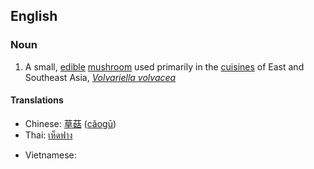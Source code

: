 ==English==
{{wikipedia|Volvariella volvacea}}

===Noun===
{{en-noun|sg=[[straw]] [[mushroom]]}}

# A small, [[edible]] [[mushroom]] used primarily in the [[cuisine]]s of East and Southeast Asia, ''[[Volvariella volvacea]]''

====Translations====
{{trans-top|small edible mushroom, ''Volvariella volvacea''}}
* Chinese: [[草菇]] ([[cǎogū]])
* Thai: [[เห็ดฟาง]]
{{trans-mid}}
* Vietnamese: {{t+|vi|nấm rơm|xs=Vietnamese}}
{{trans-bottom}}

{{vi-attention}}